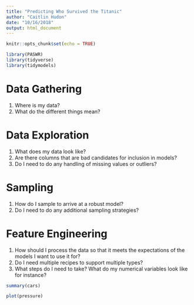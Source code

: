 ```yaml
---
title: "Predicting Who Survived the Titanic"
author: "Caitlin Hudon"
date: "10/16/2018"
output: html_document
---
```


```r
knitr::opts_chunk$set(echo = TRUE)
```

``` r
library(PASWR)
library(tidyverse)
library(tidymodels)
```

# Data Gathering
1. Where is my data?
2. What do the different things mean?

# Data Exploration
1. What does my data look like?
2. Are there columns that are bad candidates for inclusion in models?
3. Do I need to do any handling of missing values or outliers?

# Sampling
1. How do I sample to arrive at a robust model?
2. Do I need to do any additional sampling strategies?

# Feature Engineering
1. How should I process the data so that it meets the expectations of the models I want to use it for?
2. Do I need multiple recipes to support multiple types?
3. What steps do I need to take? What do my numerical variables look like for instance?



```r
summary(cars)
```



```r
plot(pressure)
```
